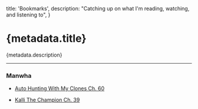 
  title: 'Bookmarks',
  description: "Catching up on what I'm reading, watching, and listening to",
}

# {metadata.title}

{metadata.description}

---

### Manwha

- [<p className="flex gap-1">Auto Hunting With My Clones Ch. 60<ArrowUpRight className="mt-0.5 h-4 w-4 text-blue-600" /></p>](https://manhuaus.com/manga/auto-hunting-with-my-clones)
- [<p className="flex gap-1">Kalli The Champion Ch. 39<ArrowUpRight className="mt-0.5 h-4 w-4 text-blue-600" /></p>](https://manhuaus.com/manga/kalli-the-champion)
